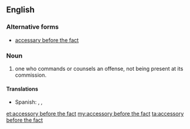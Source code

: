 ==English==

===Alternative forms===
* [[accessary before the fact]]

===Noun===
{{en-noun|head=[[accessory]] [[before]] [[the]] [[fact]]|accessories before the fact}}

# {{lb|en|legal}} one who commands or counsels an offense, not being present at its commission.

====Translations====
{{trans-top|one who commands or counsels an offense}}
* Spanish: {{t|es|cómplice instigador|m}}, {{t+|es|instigador|m}}, {{t|es|inductor|m}}
{{trans-mid}}
{{trans-bottom}}

[[et:accessory before the fact]]
[[my:accessory before the fact]]
[[ta:accessory before the fact]]